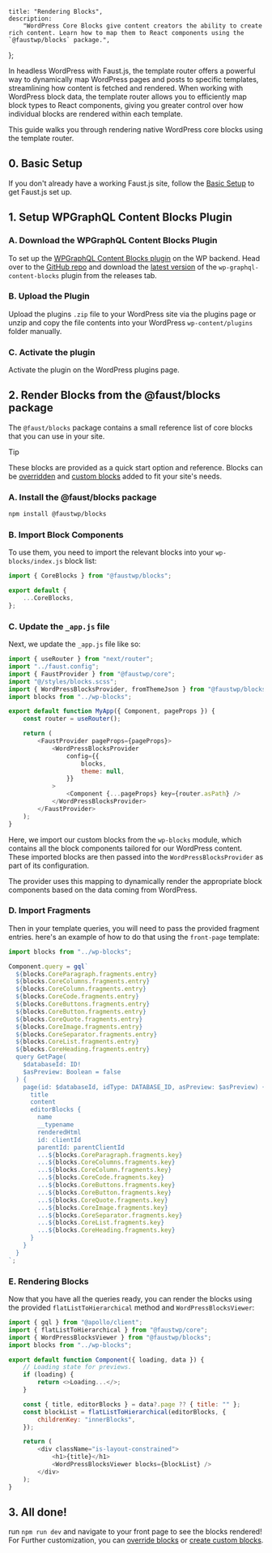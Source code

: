 	title: "Rendering Blocks",
	description:
		"WordPress Core Blocks give content creators the ability to create rich content. Learn how to map them to React components using the `@faustwp/blocks` package.",
};

In headless WordPress with Faust.js, the template router offers a powerful way to dynamically map WordPress pages and posts to specific templates, streamlining how content is fetched and rendered. When working with WordPress block data, the template router allows you to efficiently map block types to React components, giving you greater control over how individual blocks are rendered within each template.

This guide walks you through rendering native WordPress core blocks using the template router.

## 0. Basic Setup

If you don't already have a working Faust.js site, follow the [Basic Setup](/docs/how-to/basic-setup/) to get Faust.js set up.

## 1. Setup WPGraphQL Content Blocks Plugin

### A. Download the WPGraphQL Content Blocks Plugin

To set up the [WPGraphQL Content Blocks plugin](https://github.com/wpengine/wp-graphql-content-blocks) on the WP backend. Head over to the [GitHub repo](https://github.com/wpengine/wp-graphql-content-blocks) and download the [latest version](https://github.com/wpengine/wp-graphql-content-blocks/releases/latest/download/wp-graphql-content-blocks.zip) of the `wp-graphql-content-blocks` plugin from the releases tab.

### B. Upload the Plugin

Upload the plugins `.zip` file to your WordPress site via the plugins page or unzip and copy the file contents into your WordPress `wp-content/plugins` folder manually.

### C. Activate the plugin

Activate the plugin on the WordPress plugins page.

## 2. Render Blocks from the @faust/blocks package

The `@faust/blocks` package contains a small reference list of core blocks that you can use in your site.

> [!TIP]
> These blocks are provided as a quick start option and reference. Blocks can be [overridden](/docs/how-to/override-blocks/) and [custom blocks](/docs/how-to/custom-blocks/) added to fit your site's needs.

### A. Install the @faust/blocks package

```bash
npm install @faustwp/blocks
```

### B. Import Block Components

To use them, you need to import the relevant blocks into your `wp-blocks/index.js` block list:

```js title="wp-blocks/index.js"
import { CoreBlocks } from "@faustwp/blocks";

export default {
	...CoreBlocks,
};
```

### C. Update the `_app.js` file

Next, we update the `_app.js` file like so:

```js {3-6, 13-20} title="pages/_app.js"
import { useRouter } from "next/router";
import "../faust.config";
import { FaustProvider } from "@faustwp/core";
import "@/styles/blocks.scss";
import { WordPressBlocksProvider, fromThemeJson } from "@faustwp/blocks";
import blocks from "../wp-blocks";

export default function MyApp({ Component, pageProps }) {
	const router = useRouter();

	return (
		<FaustProvider pageProps={pageProps}>
			<WordPressBlocksProvider
				config={{
					blocks,
					theme: null,
				}}
			>
				<Component {...pageProps} key={router.asPath} />
			</WordPressBlocksProvider>
		</FaustProvider>
	);
}
```

Here, we import our custom blocks from the `wp-blocks` module, which contains all the block components tailored for our WordPress content. These imported blocks are then passed into the `WordPressBlocksProvider` as part of its configuration.

The provider uses this mapping to dynamically render the appropriate block components based on the data coming from WordPress.

### D. Import Fragments

Then in your template queries, you will need to pass the provided fragment entries. here's an example of how to do that using the `front-page` template:

```js title="wp-templates/front-page.js"
import blocks from "../wp-blocks";

Component.query = gql`
  ${blocks.CoreParagraph.fragments.entry}
  ${blocks.CoreColumns.fragments.entry}
  ${blocks.CoreColumn.fragments.entry}
  ${blocks.CoreCode.fragments.entry}
  ${blocks.CoreButtons.fragments.entry}
  ${blocks.CoreButton.fragments.entry}
  ${blocks.CoreQuote.fragments.entry}
  ${blocks.CoreImage.fragments.entry}
  ${blocks.CoreSeparator.fragments.entry}
  ${blocks.CoreList.fragments.entry}
  ${blocks.CoreHeading.fragments.entry}
  query GetPage(
    $databaseId: ID!
    $asPreview: Boolean = false
  ) {
    page(id: $databaseId, idType: DATABASE_ID, asPreview: $asPreview) {
      title
      content
      editorBlocks {
        name
        __typename
        renderedHtml
        id: clientId
        parentId: parentClientId
        ...${blocks.CoreParagraph.fragments.key}
        ...${blocks.CoreColumns.fragments.key}
        ...${blocks.CoreColumn.fragments.key}
        ...${blocks.CoreCode.fragments.key}
        ...${blocks.CoreButtons.fragments.key}
        ...${blocks.CoreButton.fragments.key}
        ...${blocks.CoreQuote.fragments.key}
        ...${blocks.CoreImage.fragments.key}
        ...${blocks.CoreSeparator.fragments.key}
        ...${blocks.CoreList.fragments.key}
        ...${blocks.CoreHeading.fragments.key}
      }
    }
  }
`;
```

### E. Rendering Blocks

Now that you have all the queries ready, you can render the blocks using the provided `flatListToHierarchical` method and `WordPressBlocksViewer`:

```js {2-4, 12,13,18} title="wp-templates/front-page.js"
import { gql } from "@apollo/client";
import { flatListToHierarchical } from "@faustwp/core";
import { WordPressBlocksViewer } from "@faustwp/blocks";
import blocks from "../wp-blocks";

export default function Component({ loading, data }) {
	// Loading state for previews.
	if (loading) {
		return <>Loading...</>;
	}

	const { title, editorBlocks } = data?.page ?? { title: "" };
	const blockList = flatListToHierarchical(editorBlocks, {
		childrenKey: "innerBlocks",
	});

	return (
		<div className="is-layout-constrained">
			<h1>{title}</h1>
			<WordPressBlocksViewer blocks={blockList} />
		</div>
	);
}
```

## 3. All done!

run `npm run dev` and navigate to your front page to see the blocks rendered! For Further customization, you can [override blocks](/docs/how-to/override-blocks/) or [create custom blocks](/docs/how-to/custom-blocks/).
